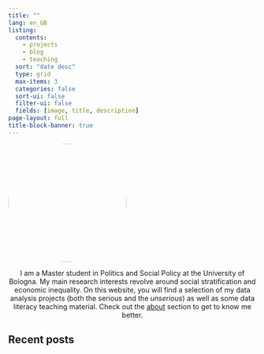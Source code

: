 ```yaml
---
title: ""
lang: en_GB
listing:
  contents:
    - projects
    - blog
    - teaching
  sort: "date desc"
  type: grid
  max-items: 3
  categories: false
  sort-ui: false
  filter-ui: false
  fields: [image, title, description]
page-layout: full
title-block-banner: true
---
```


![](profile.jpeg){.column-body style="border-radius: 50%; margin-left: auto; margin-right: auto;" fig-align="center" width="240"}

::: {.column-body padding="60px" style="text-align: center;"}
I am a Master student in Politics and Social Policy at the University of Bologna. My main research interests revolve around social stratification and economic inequality. On this website, you will find a selection of my data analysis projects (both the serious and the *unserious*) as well as some data literacy teaching material. Check out the [about](about.qmd) section to get to know me better.
:::

## Recent posts

